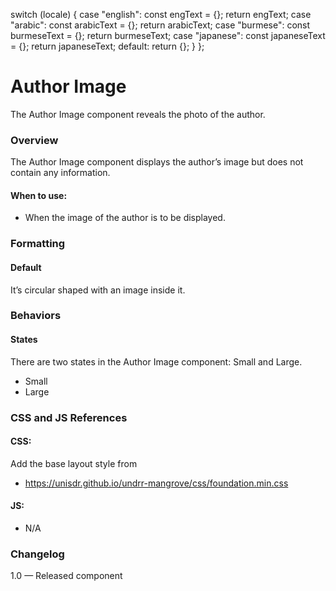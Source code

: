 
  switch (locale) {
    case "english":
      const engText = {};
      return engText;
    case "arabic":
      const arabicText = {};
      return arabicText;
    case "burmese":
      const burmeseText = {};
      return burmeseText;
    case "japanese":
      const japaneseText = {};
      return japaneseText;
    default:
      return {};
  }
};

<Meta of={AuthorImagesStories} />

# Author Image

The Author Image component reveals the photo of the author.

### Overview

The Author Image component displays the author’s image but does not contain any information.

#### When to use:

* When the image of the author is to be displayed.

### Formatting

#### Default

It’s circular shaped with an image inside it.

### Behaviors

#### States

There are two states in the Author Image component: Small and Large.

* Small
* Large

<Canvas>
  <Story of={AuthorImagesStories.AuthorImage} />
</Canvas>

### CSS and JS References

#### CSS:

Add the base layout style from

* https://unisdr.github.io/undrr-mangrove/css/foundation.min.css

#### JS:

* N/A

### Changelog

1.0 — Released component
